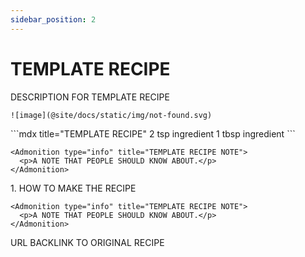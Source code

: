 ```yaml
---
sidebar_position: 2
---
```



# TEMPLATE RECIPE

<Tabs>
  <TabItem value="photos" label="Photos" default>
    DESCRIPTION FOR TEMPLATE RECIPE

    ![image](@site/docs/static/img/not-found.svg)
  </TabItem>

  <TabItem value="ingredients" label="Ingredients">
    ```mdx title="TEMPLATE RECIPE"
    2 tsp ingredient
    1 tbsp ingredient
    ```

    <Admonition type="info" title="TEMPLATE RECIPE NOTE">
      <p>A NOTE THAT PEOPLE SHOULD KNOW ABOUT.</p>
    </Admonition>
  </TabItem>

  <TabItem value="instructions" label="Instructions">
    1. HOW TO MAKE THE RECIPE
    
    <Admonition type="info" title="TEMPLATE RECIPE NOTE">
      <p>A NOTE THAT PEOPLE SHOULD KNOW ABOUT.</p>
    </Admonition>
  </TabItem>

  <TabItem value="references" label="References">
    URL BACKLINK TO ORIGINAL RECIPE
  </TabItem>
</Tabs>

